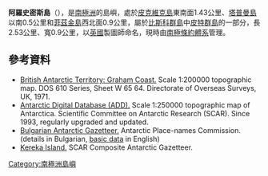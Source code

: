 {{coord|65|30|28|S|65|32|09|W|display=title}}

'''阿羅史密斯島'''（{{lang-en|Arrowsmith Island}}），是[[南極洲|南極洲]]的島嶼，處於[[皮克維克島|皮克維克島]]東南面1.43公里、[[塔普曼島|塔普曼島]]以南0.5公里和[[菲茲金島|菲茲金島]]西北面0.9公里，屬於[[比斯科群島|比斯科群島]]中[[皮特群島|皮特群島]]的一部分，長2.53公里、寬0.9公里，以[[英國|英國]]製圖師命名，現時由[[南極條約體系|南極條約體系]]管理。

==參考資料==
* [https://data.aad.gov.au/aadc/mapcat/display_map.cfm?map_id=3110 British Antarctic Territory: Graham Coast.] {{Wayback|url=https://data.aad.gov.au/aadc/mapcat/display_map.cfm?map_id=3110 |date=20131112130011 }}  Scale 1:200000 topographic map.  DOS 610 Series, Sheet W 65 64.  Directorate of Overseas Surveys, UK, 1971.
* [http://www.add.scar.org Antarctic Digital Database (ADD).] {{Wayback|url=http://www.add.scar.org/ |date=20170305000653 }} Scale 1:250000 topographic map of Antarctica. Scientific Committee on Antarctic Research (SCAR). Since 1993, regularly upgraded and updated.
* [http://apcbg.org/gazet-bg.doc Bulgarian Antarctic Gazetteer.] {{Wayback|url=http://apcbg.org/gazet-bg.doc |date=20131012104624 }} Antarctic Place-names Commission. (details in Bulgarian, [http://apcbg.org/gazet.htm basic data] {{Wayback|url=http://apcbg.org/gazet.htm |date=20160304071225 }} in English)
* [https://data.aad.gov.au/aadc/gaz/scar/display_name.cfm?gaz_id=137768 Kereka Island.] SCAR Composite Antarctic Gazetteer.

{{DEFAULTSORT:Arrowsmith Island}}
[[Category:南極洲島嶼|Category:南極洲島嶼]]


{{Biscoes-geo-stub}}